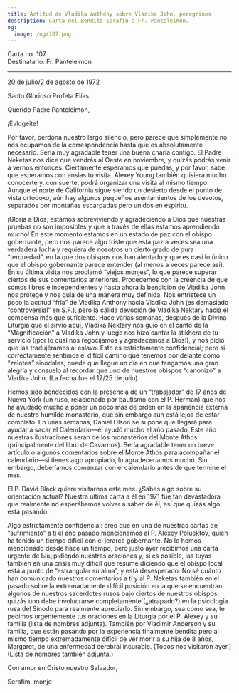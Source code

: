 ```yaml
---
title: Actitud de Vladika Anthony sobre Vladika John, peregrinos
description: Carta del Bendito Serafín a Fr. Panteleimon.
og:
  image: /og/107.png
---
```


<div style={{textAlign:'right', fontFamily:'monospace'}}>Carta no. 107</div>
<div style={{textAlign:'left', fontFamily:'monospace'}}>Destinatario: Fr. Panteleimon</div>

---

20 de julio/2 de agosto de 1972

Santo Glorioso Profeta Elías

Querido Padre Panteleimon,

¡Evlogeite!

Por favor, perdona nuestro largo silencio, pero parece que simplemente no nos ocupamos de la correspondencia hasta que es absolutamente necesario. Sería muy agradable tener una buena charla contigo. El Padre Neketas nos dice que vendrás al Oeste en noviembre, y quizás podrás venir a vernos entonces. Ciertamente esperamos que puedas, y por favor, sabe que esperamos con ansias tu visita. Alexey Young también quisiera mucho conocerte y, con suerte, podrá organizar una visita al mismo tiempo. Aunque el norte de California sigue siendo un desierto desde el punto de vista ortodoxo, aún hay algunos pequeños asentamientos de los devotos, separados por montañas escarpadas pero unidos en espíritu.

¡Gloria a Dios, estamos sobreviviendo y agradeciendo a Dios que nuestras pruebas no son imposibles y que a través de ellas estamos aprendiendo mucho! En este momento estamos en un estado de paz con el obispo gobernante, pero nos parece algo triste que esta paz a veces sea una verdadera lucha y requiera de nosotros un cierto grado de pura “terquedad”, en la que dos obispos nos han alentado y que es casi lo único que el obispo gobernante parece entender (al menos a veces parece así). En su última visita nos proclamó “viejos monjes”, lo que parece superar ciertos de sus comentarios anteriores. Procedemos con la creencia de que somos libres e independientes y hasta ahora la bendición de Vladika John nos protege y nos guía de una manera muy definida. Nos entristece un poco la actitud “fría” de Vladika Anthony hacia Vladika John (es demasiado “controversial” en S.F.), pero la cálida devoción de Vladika Nektary hacia él compensa más que suficiente. Hace varias semanas, después de la Divina Liturgia que él sirvió aquí, Vladika Nektary nos guió en el canto de la “Magnificación” a Vladika John y luego nos hizo cantar la stikhera de tu servicio (¡por lo cual nos regocijamos y agradecemos a Dios!), y nos pidió que las tradujéramos al eslavo. Esto es estrictamente confidencial; pero si correctamente sentimos el difícil camino que tenemos por delante como “zelotes” sinodales, puede que llegue un día en que tengamos una gran alegría y consuelo al recordar que uno de nuestros obispos “canonizó” a Vladika John. (La fecha fue el 12/25 de julio).

Hemos sido bendecidos con la presencia de un “trabajador” de 17 años de Nueva York (un ruso, relacionado por bautismo con el P. Herman) que nos ha ayudado mucho a poner un poco más de orden en la apariencia externa de nuestro humilde monasterio, que sin embargo aún está lejos de estar completo. En unas semanas, Daniel Olson se supone que llegará para ayudar a sacar el Calendario—él ayudó mucho el año pasado. Este año nuestras ilustraciones serán de los monasterios del Monte Athos (principalmente del libro de Cavarnos). Sería agradable tener un breve artículo o algunos comentarios sobre el Monte Athos para acompañar el calendario—si tienes algo apropiado, lo agradeceríamos mucho. Sin embargo, deberíamos comenzar con el calendario antes de que termine el mes.

El P. David Black quiere visitarnos este mes. ¿Sabes algo sobre su orientación actual? Nuestra última carta a él en 1971 fue tan devastadora que realmente no esperábamos volver a saber de él, así que quizás algo está pasando.

Algo estrictamente confidencial: creo que en una de nuestras cartas de “sufrimiento” a ti el año pasado mencionamos al P. Alexey Poluektov, quien ha tenido un tiempo difícil con el jerarca gobernante. No lo hemos mencionado desde hace un tiempo, pero justo ayer recibimos una carta urgente de Ыщ pidiendo nuestras oraciones y, si es posible, las tuyas también en una crisis muy difícil que resume diciendo que el obispo local está a punto de “estrangular su alma”, y está desesperado. No sé cuánto han comunicado nuestros comentarios a ti y al P. Neketas también en el pasado sobre la extremadamente difícil posición en la que se encuentran algunos de nuestros sacerdotes rusos bajo ciertos de nuestros obispos; quizás uno debe involucrarse completamente (¿atrapado?) en la psicología rusa del Sínodo para realmente apreciarlo. Sin embargo, sea como sea, te pedimos urgentemente tus oraciones en la Liturgia por el P. Alexey y su familia (lista de nombres adjunta). También por Vladimir Anderson y su familia, que están pasando por la experiencia finalmente bendita pero al mismo tiempo extremadamente difícil de ver morir a su hija de 8 años, Margaret, de una enfermedad cerebral incurable. (Todos nos visitaron ayer.) (Lista de nombres también adjunta.)

Con amor en Cristo nuestro Salvador,

Serafim, monje